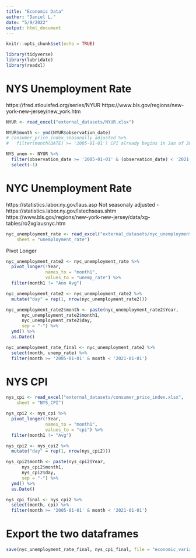 ```yaml
---
title: "Economic Data"
author: "Daniel L."
date: "5/9/2022"
output: html_document
---
```


```r
knitr::opts_chunk$set(echo = TRUE)
```

```r
library(tidyverse)
library(lubridate)
library(readxl)
```


# NYS Unemployment Rate

https://fred.stlouisfed.org/series/NYUR
https://www.bls.gov/regions/new-york-new-jersey/new_york.htm

```r
NYUR <- read_excel("external_datasets/NYUR.xlsx")

NYUR$month <- ymd(NYUR$observation_date)
# consumer_price_index_seasonally_adjusted %>% 
#   filter(month(DATE) >= '2005-01-01') CPI already begins in Jan of 2005

NYS_unem <- NYUR %>%
  filter(observation_date >= '2005-01-01' & (observation_date) < '2021-01-01') %>% 
  select(-1)
```

# NYC Unemployment Rate

https://statistics.labor.ny.gov/laus.asp
Not seasonaly adjusted - https://statistics.labor.ny.gov/lstechseas.shtm
https://www.bls.gov/regions/new-york-new-jersey/data/xg-tables/ro2xglausnyc.htm

```r
nyc_unemployment_rate <- read_excel("external_datasets/nyc_unemployment_data.xlsx", 
    sheet = "unemployment_rate")
```

Pivot Longer

```r
nyc_unemployment_rate2 <- nyc_unemployment_rate %>% 
  pivot_longer(!Year,
               names_to = "month1",
               values_to = "unemp_rate") %>% 
  filter(month1 != "Ann Avg")

nyc_unemployment_rate2 <- nyc_unemployment_rate2 %>% 
  mutate("day" = rep(1, nrow(nyc_unemployment_rate2)))

nyc_unemployment_rate2$month <- paste(nyc_unemployment_rate2$Year, 
      nyc_unemployment_rate2$month1, 
      nyc_unemployment_rate2$day, 
      sep = "-") %>% 
  ymd() %>% 
  as.Date()

nyc_unemployment_rate_final <- nyc_unemployment_rate2 %>% 
  select(month, unemp_rate) %>% 
  filter(month >= '2005-01-01' & month < '2021-01-01')
```

# NYS CPI

```r
nys_cpi <- read_excel("external_datasets/consumer_price_index.xlsx", 
    sheet = "NYS_CPI")
```

```r
nys_cpi2 <- nys_cpi %>% 
  pivot_longer(!Year,
               names_to = "month1",
               values_to = "cpi") %>% 
  filter(month1 != "Avg")

nys_cpi2 <- nys_cpi2 %>% 
  mutate("day" = rep(1, nrow(nys_cpi2)))

nys_cpi2$month <- paste(nys_cpi2$Year, 
      nys_cpi2$month1, 
      nys_cpi2$day, 
      sep = "-") %>% 
  ymd() %>% 
  as.Date()

nys_cpi_final <- nys_cpi2 %>% 
  select(month, cpi) %>% 
  filter(month >= '2005-01-01' & month < '2021-01-01')
```

# Export the two dataframes

```r
save(nyc_unemployment_rate_final, nys_cpi_final, file = "economic_variables.Rdata")
```

